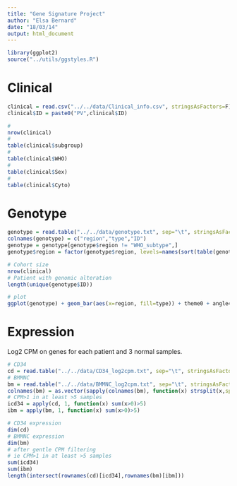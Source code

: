 ```yaml
---
title: "Gene Signature Project"
author: "Elsa Bernard"
date: "18/03/14"
output: html_document
---
```


```r
library(ggplot2)
source("../utils/ggstyles.R")
```

# Clinical

```r
clinical = read.csv("../../data/Clinical_info.csv", stringsAsFactors=F)
clinical$ID = paste0("PV",clinical$ID)
```

```r
#
nrow(clinical)
#
table(clinical$subgroup)
#
table(clinical$WHO)
#
table(clinical$Sex)
#
table(clinical$Cyto)
```

# Genotype

```r
genotype = read.table("../../data/genotype.txt", sep="\t", stringsAsFactors=F)
colnames(genotype) = c("region","type","ID")
genotype = genotype[genotype$region != "WHO_subtype",]
genotype$region = factor(genotype$region, levels=names(sort(table(genotype$region),decreasing=T)))
```

```r
# Cohort size
nrow(clinical)
# Patient with genomic alteration
length(unique(genotype$ID))
```

```r
# plot
ggplot(genotype) + geom_bar(aes(x=region, fill=type)) + theme0 + angle45 + topleg + nolegtitle
```


# Expression

Log2 CPM on genes for each patient and 3 normal samples.

```r
# CD34
cd = read.table("../../data/CD34_log2cpm.txt", sep="\t", stringsAsFactors=F, header=T)
# BMMNC
bm = read.table("../../data/BMMNC_log2cpm.txt", sep="\t", stringsAsFactors=F, header=T)
colnames(bm) = as.vector(sapply(colnames(bm), function(x) strsplit(x,split="_BMMNC")[[1]][1]))
# CPM>1 in at least >5 samples
icd34 = apply(cd, 1, function(x) sum(x>0)>5)
ibm = apply(bm, 1, function(x) sum(x>0)>5)
```

```r
# CD34 expression
dim(cd)
# BMMNC expression
dim(bm)
# after gentle CPM filtering
# ie CPM>1 in at least >5 samples
sum(icd34)
sum(ibm)
length(intersect(rownames(cd)[icd34],rownames(bm)[ibm]))
```
